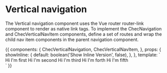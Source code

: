 
<Meta title="Components/Vertical navigation" component={ChecVerticalNavigation} />

# Vertical navigation

The Vertical navigation component uses the Vue router router-link component to render as native link tags. To implement
the ChecNavigation and ChecVerticalNavItem components, define a set of routes and wrap the child nav item components
in the parent navigation component.

<Props of={ChecVerticalNavigation} />

<Preview>
  <Story name="Default" decorators={[ StoryRouter({}) ]}>
    {{
      components: {
        ChecVerticalNavigation,
        ChecVerticalNavItem,
      },
      props: {
        showInline: {
          default: boolean('Show Inline Version', false),
        },
      },
      template: `
      <div class="py-16 flex bg-gray-200 justify-center">
        <ChecVerticalNavigation
          class="w-56"
          :inline="showInline"
        >
          <ChecVerticalNavItem to="#first">Hi I'm first</ChecVerticalNavItem>
          <ChecVerticalNavItem to="#second">Hi I'm second</ChecVerticalNavItem>
          <ChecVerticalNavItem to="#third">Hi I'm third</ChecVerticalNavItem>
          <ChecVerticalNavItem to="#forth">Hi I'm forth</ChecVerticalNavItem>
          <ChecVerticalNavItem to="#fifth">Hi I'm fifth</ChecVerticalNavItem>
        </ChecVerticalNavigation>
      </div>`
    }}
  </Story>
</Preview>
